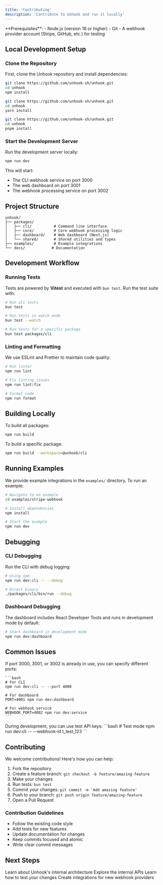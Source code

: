 ```yaml
---
title: 'Contributing'
description: 'Contribute to Unhook and run it locally'
---
```


<Info>
  **Prerequisites**:
  - Node.js (version 18 or higher)
  - Git
  - A webhook provider account (Stripe, GitHub, etc.) for testing
</Info>

## Local Development Setup

### Clone the Repository

First, clone the Unhook repository and install dependencies:

<CodeGroup>

```bash npm
git clone https://github.com/unhook-sh/unhook.git
cd unhook
npm install
```

```bash yarn
git clone https://github.com/unhook-sh/unhook.git
cd unhook
yarn install
```

```bash pnpm
git clone https://github.com/unhook-sh/unhook.git
cd unhook
pnpm install
```

</CodeGroup>

### Start the Development Server

Run the development server locally:

```bash
npm run dev
```

This will start:
- The CLI webhook service on port 3000
- The web dashboard on port 3001
- The webhook processing service on port 3002

## Project Structure

```plaintext
unhook/
├── packages/
│   ├── cli/          # Command line interface
│   ├── core/         # Core webhook processing logic
│   ├── dashboard/    # Web dashboard (Next.js)
│   └── shared/       # Shared utilities and types
├── examples/         # Example integrations
└── docs/            # Documentation
```

## Development Workflow

### Running Tests

Tests are powered by **Vitest** and executed with `bun test`. Run the test suite with:

```bash
# Run all tests
bun test

# Run tests in watch mode
bun test --watch

# Run tests for a specific package
bun test packages/cli
```

### Linting and Formatting

We use ESLint and Prettier to maintain code quality:

```bash
# Run linter
npm run lint

# Fix linting issues
npm run lint:fix

# Format code
npm run format
```

## Building Locally

To build all packages:

```bash
npm run build
```

To build a specific package:

```bash
npm run build --workspace=@unhook/cli
```

## Running Examples

We provide example integrations in the `examples/` directory. To run an example:

```bash
# Navigate to an example
cd examples/stripe-webhook

# Install dependencies
npm install

# Start the example
npm run dev
```

## Debugging

### CLI Debugging

Run the CLI with debug logging:

```bash
# Using npm
npm run dev:cli -- --debug

# Direct binary
./packages/cli/bin/run --debug
```

### Dashboard Debugging

The dashboard includes React Developer Tools and runs in development mode by default:

```bash
# Start dashboard in development mode
npm run dev:dashboard
```

## Common Issues

<AccordionGroup>
  <Accordion title="Error: Port already in use">
    If port 3000, 3001, or 3002 is already in use, you can specify different ports:

    ```bash
    # For CLI
    npm run dev:cli -- --port 4000

    # For dashboard
    PORT=4001 npm run dev:dashboard

    # For webhook service
    WEBHOOK_PORT=4002 npm run dev:service
    ```
  </Accordion>

  <Accordion title="Error: Invalid API Key">
    During development, you can use test API keys:
    ```bash
    # Test mode
    npm run dev:cli -- --webhook-id t_test_123
    ```
  </Accordion>
</AccordionGroup>

## Contributing

We welcome contributions! Here's how you can help:

1. Fork the repository
2. Create a feature branch: `git checkout -b feature/amazing-feature`
3. Make your changes
4. Run tests: `bun test`
5. Commit your changes: `git commit -m 'Add amazing feature'`
6. Push to your branch: `git push origin feature/amazing-feature`
7. Open a Pull Request

### Contribution Guidelines

- Follow the existing code style
- Add tests for new features
- Update documentation for changes
- Keep commits focused and atomic
- Write clear commit messages

## Next Steps

<CardGroup>
  <Card
    title="Architecture"
    icon="diagram-project"
    href="/architecture"
  >
    Learn about Unhook's internal architecture
  </Card>
  <Card
    title="API Reference"
    icon="code"
    href="/api-reference"
  >
    Explore the internal APIs
  </Card>
  <Card
    title="Testing Guide"
    icon="vial"
    href="/testing"
  >
    Learn how to test your changes
  </Card>
  <Card
    title="Provider Development"
    icon="plug"
    href="/provider-dev"
  >
    Create integrations for new webhook providers
  </Card>
</CardGroup>
